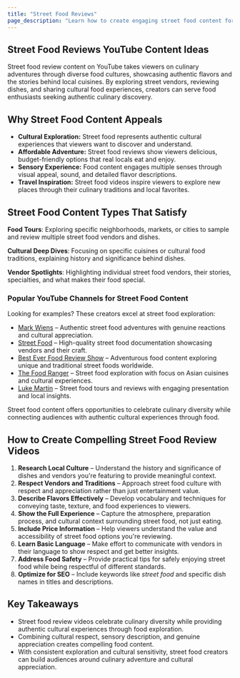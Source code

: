 ```yaml
---
title: "Street Food Reviews"
page_description: "Learn how to create engaging street food content for YouTube—covering food exploration, cultural cuisine, and authentic food experiences."
---
```


## Street Food Reviews YouTube Content Ideas

Street food review content on YouTube takes viewers on culinary adventures through diverse food cultures, showcasing authentic flavors and the stories behind local cuisines. By exploring street vendors, reviewing dishes, and sharing cultural food experiences, creators can serve food enthusiasts seeking authentic culinary discovery.

## Why Street Food Content Appeals

- **Cultural Exploration:** Street food represents authentic cultural experiences that viewers want to discover and understand.
- **Affordable Adventure:** Street food reviews show viewers delicious, budget-friendly options that real locals eat and enjoy.
- **Sensory Experience:** Food content engages multiple senses through visual appeal, sound, and detailed flavor descriptions.
- **Travel Inspiration:** Street food videos inspire viewers to explore new places through their culinary traditions and local favorites.

## Street Food Content Types That Satisfy

**Food Tours**: Exploring specific neighborhoods, markets, or cities to sample and review multiple street food vendors and dishes.

**Cultural Deep Dives**: Focusing on specific cuisines or cultural food traditions, explaining history and significance behind dishes.

**Vendor Spotlights**: Highlighting individual street food vendors, their stories, specialties, and what makes their food special.

### Popular YouTube Channels for Street Food Content

Looking for examples? These creators excel at street food exploration:
- [Mark Wiens](https://www.youtube.com/@MarkWiens) – Authentic street food adventures with genuine reactions and cultural appreciation.
- [Street Food](https://www.youtube.com/@StreetFood) – High-quality street food documentation showcasing vendors and their craft.
- [Best Ever Food Review Show](https://www.youtube.com/@BestEverFoodReviewShow) – Adventurous food content exploring unique and traditional street foods worldwide.
- [The Food Ranger](https://www.youtube.com/@TheFoodRanger) – Street food exploration with focus on Asian cuisines and cultural experiences.
- [Luke Martin](https://www.youtube.com/@LukeMartin) – Street food tours and reviews with engaging presentation and local insights.

Street food content offers opportunities to celebrate culinary diversity while connecting audiences with authentic cultural experiences through food.

## How to Create Compelling Street Food Review Videos

1. **Research Local Culture** – Understand the history and significance of dishes and vendors you're featuring to provide meaningful context.
2. **Respect Vendors and Traditions** – Approach street food culture with respect and appreciation rather than just entertainment value.
3. **Describe Flavors Effectively** – Develop vocabulary and techniques for conveying taste, texture, and food experiences to viewers.
4. **Show the Full Experience** – Capture the atmosphere, preparation process, and cultural context surrounding street food, not just eating.
5. **Include Price Information** – Help viewers understand the value and accessibility of street food options you're reviewing.
6. **Learn Basic Language** – Make effort to communicate with vendors in their language to show respect and get better insights.
7. **Address Food Safety** – Provide practical tips for safely enjoying street food while being respectful of different standards.
8. **Optimize for SEO** – Include keywords like *street food* and specific dish names in titles and descriptions.

## Key Takeaways

- Street food review videos celebrate culinary diversity while providing authentic cultural experiences through food exploration.
- Combining cultural respect, sensory description, and genuine appreciation creates compelling food content.
- With consistent exploration and cultural sensitivity, street food creators can build audiences around culinary adventure and cultural appreciation.